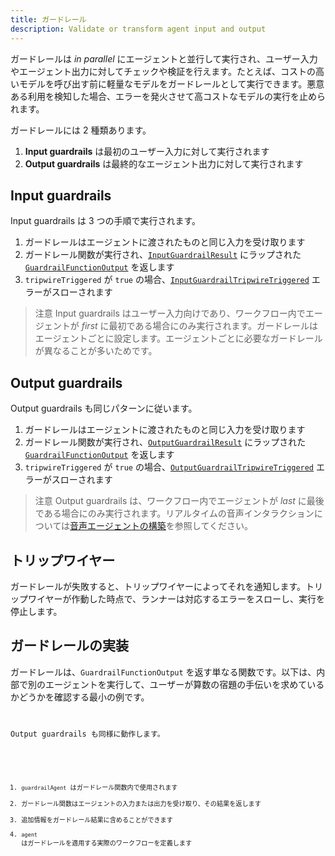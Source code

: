 ```yaml
---
title: ガードレール
description: Validate or transform agent input and output
---
```



ガードレールは _in parallel_ にエージェントと並行して実行され、ユーザー入力やエージェント出力に対してチェックや検証を行えます。たとえば、コストの高いモデルを呼び出す前に軽量なモデルをガードレールとして実行できます。悪意ある利用を検知した場合、エラーを発火させて高コストなモデルの実行を止められます。

ガードレールには 2 種類あります。

1. **Input guardrails** は最初のユーザー入力に対して実行されます
2. **Output guardrails** は最終的なエージェント出力に対して実行されます

## Input guardrails

Input guardrails は 3 つの手順で実行されます。

1. ガードレールはエージェントに渡されたものと同じ入力を受け取ります
2. ガードレール関数が実行され、[`InputGuardrailResult`](/openai-agents-js/openai/agents/interfaces/inputguardrailresult) にラップされた [`GuardrailFunctionOutput`](/openai-agents-js/openai/agents/interfaces/guardrailfunctionoutput) を返します
3. `tripwireTriggered` が `true` の場合、[`InputGuardrailTripwireTriggered`](/openai-agents-js/openai/agents/classes/inputguardrailtripwiretriggered) エラーがスローされます

> 注意
> Input guardrails はユーザー入力向けであり、ワークフロー内でエージェントが _first_ に最初である場合にのみ実行されます。ガードレールはエージェントごとに設定します。エージェントごとに必要なガードレールが異なることが多いためです。

## Output guardrails

Output guardrails も同じパターンに従います。

1. ガードレールはエージェントに渡されたものと同じ入力を受け取ります
2. ガードレール関数が実行され、[`OutputGuardrailResult`](/openai-agents-js/openai/agents/interfaces/outputguardrailresult) にラップされた [`GuardrailFunctionOutput`](/openai-agents-js/openai/agents/interfaces/guardrailfunctionoutput) を返します
3. `tripwireTriggered` が `true` の場合、[`OutputGuardrailTripwireTriggered`](/openai-agents-js/openai/agents/classes/outputguardrailtripwiretriggered) エラーがスローされます

> 注意
> Output guardrails は、ワークフロー内でエージェントが _last_ に最後である場合にのみ実行されます。リアルタイムの音声インタラクションについては[音声エージェントの構築](/openai-agents-js/ja/guides/voice-agents/build#guardrails)を参照してください。

## トリップワイヤー

ガードレールが失敗すると、トリップワイヤーによってそれを通知します。トリップワイヤーが作動した時点で、ランナーは対応するエラーをスローし、実行を停止します。

## ガードレールの実装

ガードレールは、`GuardrailFunctionOutput` を返す単なる関数です。以下は、内部で別のエージェントを実行して、ユーザーが算数の宿題の手伝いを求めているかどうかを確認する最小の例です。

<Code
  lang="typescript"
  code={inputGuardrailExample}
  title="Input guardrail の例"
/>

Output guardrails も同様に動作します。

<Code
  lang="typescript"
  code={outputGuardrailExample}
  title="Output guardrail の例"
/>

1. `guardrailAgent` はガードレール関数内で使用されます
2. ガードレール関数はエージェントの入力または出力を受け取り、その結果を返します
3. 追加情報をガードレール結果に含めることができます
4. `agent` はガードレールを適用する実際のワークフローを定義します
